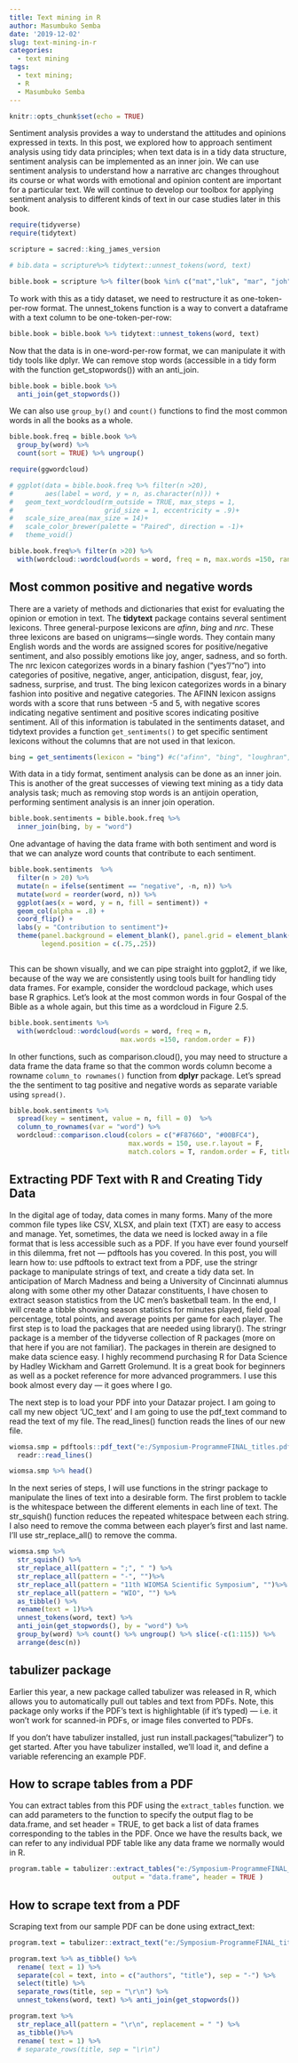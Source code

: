 ```yaml
---
title: Text mining in R
author: Masumbuko Semba
date: '2019-12-02'
slug: text-mining-in-r
categories:
  - text mining
tags:
  - text mining;
  - R
  - Masumbuko Semba
---
```



```r
knitr::opts_chunk$set(echo = TRUE)
```

Sentiment analysis provides a way to understand the attitudes and opinions expressed in texts. In this post, we explored how to approach sentiment analysis using tidy data principles; when text data is in a tidy data structure, sentiment analysis can be implemented as an inner join. We can use sentiment analysis to understand how a narrative arc changes throughout its course or what words with emotional and opinion content are important for a particular text. We will continue to develop our toolbox for applying sentiment analysis to different kinds of text in our case studies later in this book.

```r
require(tidyverse)
require(tidytext)
```


```r


scripture = sacred::king_james_version

```

```r

# bib.data = scripture%>% tidytext::unnest_tokens(word, text)

bible.book = scripture %>% filter(book %in% c("mat","luk", "mar", "joh") )

```

To work with this as a tidy dataset, we need to restructure it as one-token-per-row format. The unnest_tokens function is a way to convert a dataframe with a text column to be one-token-per-row:

```r
bible.book = bible.book %>% tidytext::unnest_tokens(word, text)
```

Now that the data is in one-word-per-row format, we can manipulate it with tidy tools like dplyr. We can remove stop words (accessible in a tidy form with the function get_stopwords()) with an anti_join.

```r

bible.book = bible.book %>% 
  anti_join(get_stopwords())

```

We can also use `group_by()` and  `count()` functions to find the most common words in all the books as a whole.
```r
bible.book.freq = bible.book %>% 
  group_by(word) %>% 
  count(sort = TRUE) %>% ungroup()
```


```r
require(ggwordcloud)

# ggplot(data = bible.book.freq %>% filter(n >20), 
#        aes(label = word, y = n, as.character(n))) +
#   geom_text_wordcloud(rm_outside = TRUE, max_steps = 1,
#                       grid_size = 1, eccentricity = .9)+
#   scale_size_area(max_size = 14)+
#   scale_color_brewer(palette = "Paired", direction = -1)+
#   theme_void()

bible.book.freq%>% filter(n >20) %>% 
  with(wordcloud::wordcloud(words = word, freq = n, max.words =150, random.order = F))
```

## Most common positive and negative words

There are a variety of methods and dictionaries that exist for evaluating the opinion or emotion in text. The **tidytext** package contains several sentiment lexicons. Three general-purpose lexicons are *afinn*, *bing* and *nrc*. These three lexicons are based on unigrams---single words. They contain many English words and the words are assigned scores for positive/negative sentiment, and also possibly emotions like joy, anger, sadness, and so forth. The nrc lexicon categorizes words in a binary fashion (“yes”/“no”) into categories of positive, negative, anger, anticipation, disgust, fear, joy, sadness, surprise, and trust. The bing lexicon categorizes words in a binary fashion into positive and negative categories. The AFINN lexicon assigns words with a score that runs between -5 and 5, with negative scores indicating negative sentiment and positive scores indicating positive sentiment. All of this information is tabulated in the sentiments dataset, and tidytext provides a function `get_sentiments()` to get specific sentiment lexicons without the columns that are not used in that lexicon.


```r
bing = get_sentiments(lexicon = "bing") #c("afinn", "bing", "loughran", "nrc")

```

With data in a tidy format, sentiment analysis can be done as an inner join. This is another of the great successes of viewing text mining as a tidy data analysis task; much as removing stop words is an antijoin operation, performing sentiment analysis is an inner join operation.
```r

bible.book.sentiments = bible.book.freq %>% 
  inner_join(bing, by = "word")

```

One advantage of having the data frame with both sentiment and word is that we can analyze word counts that contribute to each sentiment.
```r

bible.book.sentiments  %>%
  filter(n > 20) %>%
  mutate(n = ifelse(sentiment == "negative", -n, n)) %>%
  mutate(word = reorder(word, n)) %>%
  ggplot(aes(x = word, y = n, fill = sentiment)) +
  geom_col(alpha = .8) +
  coord_flip() +
  labs(y = "Contribution to sentiment")+
  theme(panel.background = element_blank(), panel.grid = element_blank(),
        legend.position = c(.75,.25))



```

This can be shown visually, and we can pipe straight into ggplot2, if we like, because of the way we are consistently using tools built for handling tidy data frames. For example, consider the wordcloud package, which uses base R graphics. Let’s look at the most common words in four Gospal of the Bible as a whole again, but this time as a wordcloud in Figure 2.5.

```r
bible.book.sentiments %>% 
  with(wordcloud::wordcloud(words = word, freq = n, 
                            max.words =150, random.order = F))
```
In other functions, such as comparison.cloud(), you may need to structure a data frame the data frame so that the common words column become a rowname `column_to rownames()` function from **dplyr** package. Let’s  spread the the sentiment to tag positive and negative words as separate variable using `spread()`.

```r
bible.book.sentiments %>% 
  spread(key = sentiment, value = n, fill = 0)  %>% 
  column_to_rownames(var = "word") %>%
  wordcloud::comparison.cloud(colors = c("#F8766D", "#00BFC4"), 
                              max.words = 150, use.r.layout = F, 
                              match.colors = T, random.order = F, title.size = 0.01)
```

## Extracting PDF Text with R and Creating Tidy Data
In the digital age of today, data comes in many forms. Many of the more common file types like CSV, XLSX, and plain text (TXT) are easy to access and manage. Yet, sometimes, the data we need is locked away in a file format that is less accessible such as a PDF. If you have ever found yourself in this dilemma, fret not — pdftools has you covered.
In this post, you will learn how to: use pdftools to extract text from a PDF, use the stringr package to manipulate strings of text, and create a tidy data set. In anticipation of March Madness and being a University of Cincinnati alumnus along with some other my other Datazar constituents, I have chosen to extract season statistics from the UC men’s basketball team. In the end, I will create a tibble showing season statistics for minutes played, field goal percentage, total points, and average points per game for each player.
The first step is to load the packages that are needed using library(). The stringr package is a member of the tidyverse collection of R packages (more on that here if you are not familiar). The packages in therein are designed to make data science easy. I highly recommend purchasing R for Data Science by Hadley Wickham and Garrett Grolemund. It is a great book for beginners as well as a pocket reference for more advanced programmers. I use this book almost every day — it goes where I go.

The next step is to load your PDF into your Datazar project. I am going to call my new object ‘UC_text’ and I am going to use the pdf_text command to read the text of my file. The read_lines() function reads the lines of our new file.
```r
wiomsa.smp = pdftools::pdf_text("e:/Symposium-ProgrammeFINAL_titles.pdf") %>%
  readr::read_lines()

wiomsa.smp %>% head()
```

In the next series of steps, I will use functions in the stringr package to manipulate the lines of text into a desirable form. The first problem to tackle is the whitespace between the different elements in each line of text. The str_squish() function reduces the repeated whitespace between each string. I also need to remove the comma between each player’s first and last name. I’ll use str_replace_all() to remove the comma.


```r
wiomsa.smp %>% 
  str_squish() %>% 
  str_replace_all(pattern = ";", " ") %>% 
  str_replace_all(pattern = "-", "")%>% 
  str_replace_all(pattern = "11th WIOMSA Scientific Symposium", "")%>% 
  str_replace_all(pattern = "WIO", "") %>%  
  as_tibble() %>% 
  rename(text = 1)%>% 
  unnest_tokens(word, text) %>%
  anti_join(get_stopwords(), by = "word") %>%
  group_by(word) %>% count() %>% ungroup() %>% slice(-c(1:115)) %>%
  arrange(desc(n))


```
## tabulizer package
Earlier this year, a new package called tabulizer was released in R, which allows you to automatically pull out tables and text from PDFs. Note, this package only works if the PDF’s text is highlightable (if it’s typed) — i.e. it won’t work for scanned-in PDFs, or image files converted to PDFs.

If you don’t have tabulizer installed, just run install.packages(“tabulizer”) to get started. After you have tabulizer installed, we’ll load it, and define a variable referencing an example PDF.

## How to scrape tables from a PDF
You can extract tables from this PDF using the `extract_tables` function. we can add parameters to the function to specify the output flag to be data.frame, and set header = TRUE, to get back a list of data frames corresponding to the tables in the PDF. Once we have the results back, we can refer to any individual PDF table like any data frame we normally would in R.
 

```r
program.table = tabulizer::extract_tables("e:/Symposium-ProgrammeFINAL_titles.pdf",
                          output = "data.frame", header = TRUE )
```

## How to scrape text from a PDF
Scraping text from our sample PDF can be done using extract_text:
```r
program.text = tabulizer::extract_text("e:/Symposium-ProgrammeFINAL_titles.pdf", )

program.text %>% as_tibble() %>% 
  rename( text = 1) %>% 
  separate(col = text, into = c("authors", "title"), sep = "-") %>% 
  select(title) %>%
  separate_rows(title, sep = "\r\n") %>%
  unnest_tokens(word, text) %>% anti_join(get_stopwords())
```

```r
program.text %>% 
  str_replace_all(pattern = "\r\n", replacement = " ") %>% 
  as_tibble()%>%
  rename( text = 1) %>%
  # separate_rows(title, sep = "\r\n") 
```

